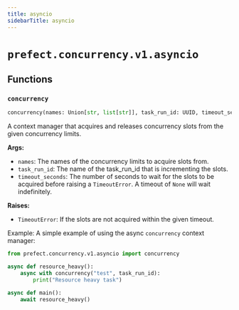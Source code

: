 ```yaml
---
title: asyncio
sidebarTitle: asyncio
---
```


# `prefect.concurrency.v1.asyncio`

## Functions

### `concurrency` <sup><a href="https://github.com/PrefectHQ/prefect/blob/main/src/prefect/concurrency/v1/asyncio.py#L26" target="_blank"><Icon icon="github" style="width: 14px; height: 14px;" /></a></sup>

```python
concurrency(names: Union[str, list[str]], task_run_id: UUID, timeout_seconds: Optional[float] = None) -> AsyncGenerator[None, None]
```


A context manager that acquires and releases concurrency slots from the
given concurrency limits.

**Args:**
- `names`: The names of the concurrency limits to acquire slots from.
- `task_run_id`: The name of the task_run_id that is incrementing the slots.
- `timeout_seconds`: The number of seconds to wait for the slots to be acquired before
raising a `TimeoutError`. A timeout of `None` will wait indefinitely.

**Raises:**
- `TimeoutError`: If the slots are not acquired within the given timeout.

Example:
A simple example of using the async `concurrency` context manager:
```python
from prefect.concurrency.v1.asyncio import concurrency

async def resource_heavy():
    async with concurrency("test", task_run_id):
        print("Resource heavy task")

async def main():
    await resource_heavy()
```

